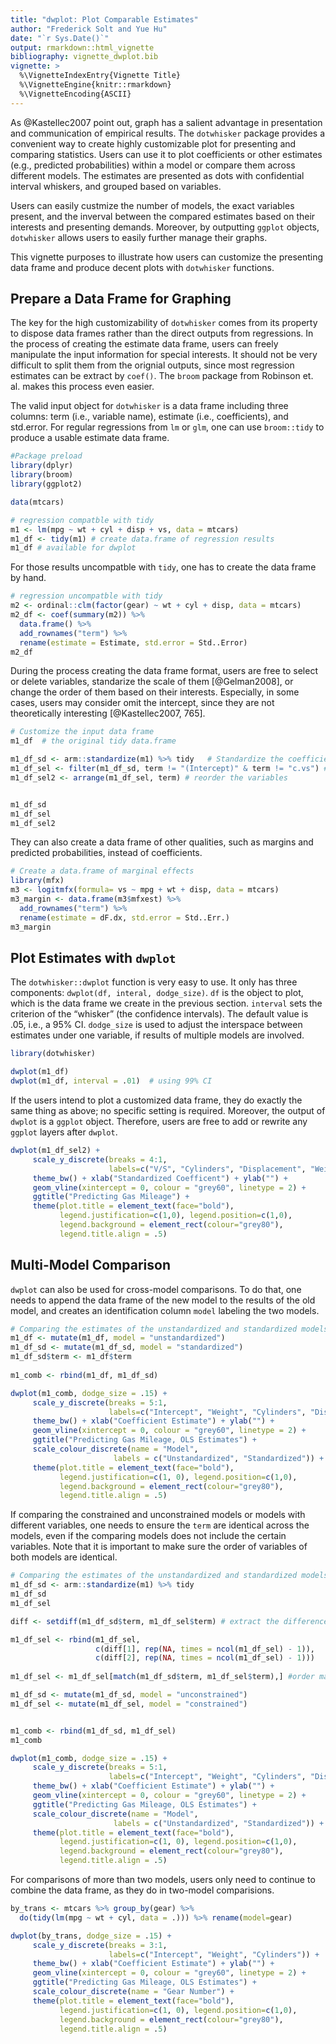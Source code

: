 ```yaml
---
title: "dwplot: Plot Comparable Estimates"
author: "Frederick Solt and Yue Hu"
date: "`r Sys.Date()`"
output: rmarkdown::html_vignette
bibliography: vignette_dwplot.bib
vignette: >
  %\VignetteIndexEntry{Vignette Title}
  %\VignetteEngine{knitr::rmarkdown}
  %\VignetteEncoding{ASCII}
---
```


As @Kastellec2007 point out, graph has a salient advantage in presentation and communication of empirical results. The `dotwhisker` package provides a convenient way to create highly customizable plot for presenting and comparing statistics. Users can use it to plot coefficients or other estimates (e.g., predicted probabilities) within a model or compare them across different models. The estimates are presented as dots with confidential interval whiskers, and grouped based on variables.

Users can easily custmize the number of models, the exact variables present, and the inverval between the compared estimates based on their interests and presenting demands. Moreover, by outputting `ggplot` objects, `dotwhisker` allows users to easily further manage their graphs.

This vignette purposes to illustrate how users can customize the presenting data frame and produce decent plots with `dotwhisker` functions.


## Prepare a Data Frame for Graphing
The key for the high customizability of `dotwhisker` comes from its property to dispose data frames rather than the direct outputs from regressions. In the process of creating the estimate data frame, users can freely manipulate the input information for special interests. It should not be very difficult to split them from the orignial outputs, since most regression estimates can be extract by `coef()`. The `broom` package from Robinson et. al. makes this process even easier. 

The valid input object for `dotwhisker` is a data frame including three columns: term (i.e., variable name), estimate (i.e., coefficients), and std.error. For regular regressions from `lm` or `glm`, one can use `broom::tidy` to produce a usable estimate data frame. 

```r
#Package preload
library(dplyr)
library(broom)
library(ggplot2)

data(mtcars)

# regression compatble with tidy
m1 <- lm(mpg ~ wt + cyl + disp + vs, data = mtcars)
m1_df <- tidy(m1) # create data.frame of regression results
m1_df # available for dwplot
```

For those results uncompatble with `tidy`, one has to create the data frame by hand. 

```r
# regression uncompatble with tidy
m2 <- ordinal::clm(factor(gear) ~ wt + cyl + disp, data = mtcars)
m2_df <- coef(summary(m2)) %>% 
  data.frame() %>% 
  add_rownames("term") %>%
  rename(estimate = Estimate, std.error = Std..Error)
m2_df
```



During the process creating the data frame format, users are free to select or delete variables, standarize the scale of them [@Gelman2008], or change the order of them based on their interests. Especially, in some cases, users may consider omit the intercept, since they are not theoretically interesting [@Kastellec2007, 765].

```r
# Customize the input data frame
m1_df  # the original tidy data.frame

m1_df_sd <- arm::standardize(m1) %>% tidy   # Standardize the coefficients
m1_df_sel <- filter(m1_df_sd, term != "(Intercept)" & term != "c.vs") # Select variables
m1_df_sel2 <- arrange(m1_df_sel, term) # reorder the variables


m1_df_sd
m1_df_sel
m1_df_sel2

```

They can also create a data frame of other qualities, such as margins and predicted probabilities, instead of coefficients. 
```r
# Create a data.frame of marginal effects
library(mfx)
m3 <- logitmfx(formula= vs ~ mpg + wt + disp, data = mtcars) 
m3_margin <- data.frame(m3$mfxest) %>% 
  add_rownames("term") %>% 
  rename(estimate = dF.dx, std.error = Std..Err.)
m3_margin
```



## Plot Estimates with `dwplot`

The `dotwhisker::dwplot` function is very easy to use. It only has three components: `dwplot(df, interal, dodge_size)`. `df` is the object to plot, which is the data frame we create in the previous section. `interval` sets the criterion of the "whisker" (the confidence intervals). The default value is .05, i.e., a 95% CI. `dodge_size` is used to adjust the interspace between estimates under one variable, if results of multiple models are involved.

```r
library(dotwhisker)

dwplot(m1_df)
dwplot(m1_df, interval = .01)  # using 99% CI
```

If the users intend to plot a customized data frame, they do exactly the same thing as above; no specific setting is required. Moreover, the output of `dwplot` is a `ggplot` object. Therefore, users are free to add or rewrite any `ggplot` layers after `dwplot`.

```r
dwplot(m1_df_sel2) +
     scale_y_discrete(breaks = 4:1, 
                      labels=c("V/S", "Cylinders", "Displacement", "Weight")) +
     theme_bw() + xlab("Standardized Coefficent") + ylab("") +
     geom_vline(xintercept = 0, colour = "grey60", linetype = 2) +
     ggtitle("Predicting Gas Mileage") +
     theme(plot.title = element_text(face="bold"),
           legend.justification=c(1,0), legend.position=c(1,0),
           legend.background = element_rect(colour="grey80"),
           legend.title.align = .5) 
```



## Multi-Model Comparison 
`dwplot` can also be used for cross-model comparisons. To do that, one needs to append the data frame of the new model to the results of the old model, and creates an identification column `model` labeling the two models.


```r
# Comparing the estimates of the unstandardized and standardized models
m1_df <- mutate(m1_df, model = "unstandardized")
m1_df_sd <- mutate(m1_df_sd, model = "standardized") 
m1_df_sd$term <- m1_df$term
  
m1_comb <- rbind(m1_df, m1_df_sd)

dwplot(m1_comb, dodge_size = .15) +
     scale_y_discrete(breaks = 5:1, 
                      labels=c("Intercept", "Weight", "Cylinders", "Displacement", "V/S")) +
     theme_bw() + xlab("Coefficient Estimate") + ylab("") +
     geom_vline(xintercept = 0, colour = "grey60", linetype = 2) +
     ggtitle("Predicting Gas Mileage, OLS Estimates") +
     scale_colour_discrete(name = "Model",
                       labels = c("Unstandardized", "Standardized")) +
     theme(plot.title = element_text(face="bold"),
           legend.justification=c(1, 0), legend.position=c(1,0),
           legend.background = element_rect(colour="grey80"),
           legend.title.align = .5) 

```

If comparing the constrained and unconstrained models or models with different variables, one needs to ensure the `term` are identical across the models, even if the comparing models does not include the certain variables. Note that it is important to make sure the order of variables of both models are identical. 

```r
# Comparing the estimates of the unstandardized and standardized models
m1_df_sd <- arm::standardize(m1) %>% tidy 
m1_df_sd
m1_df_sel

diff <- setdiff(m1_df_sd$term, m1_df_sel$term) # extract the difference of variables in two lists.

m1_df_sel <- rbind(m1_df_sel, 
                   c(diff[1], rep(NA, times = ncol(m1_df_sel) - 1)),
                   c(diff[2], rep(NA, times = ncol(m1_df_sel) - 1)))
  
m1_df_sel <- m1_df_sel[match(m1_df_sd$term, m1_df_sel$term),] #order matters

m1_df_sd <- mutate(m1_df_sd, model = "unconstrained") 
m1_df_sel <- mutate(m1_df_sel, model = "constrained")


m1_comb <- rbind(m1_df_sd, m1_df_sel)
m1_comb

dwplot(m1_comb, dodge_size = .15) +
     scale_y_discrete(breaks = 5:1, 
                      labels=c("Intercept", "Weight", "Cylinders", "Displacement", "V/S")) +
     theme_bw() + xlab("Coefficient Estimate") + ylab("") +
     geom_vline(xintercept = 0, colour = "grey60", linetype = 2) +
     ggtitle("Predicting Gas Mileage, OLS Estimates") +
     scale_colour_discrete(name = "Model",
                       labels = c("Unstandardized", "Standardized")) +
     theme(plot.title = element_text(face="bold"),
           legend.justification=c(1, 0), legend.position=c(1,0),
           legend.background = element_rect(colour="grey80"),
           legend.title.align = .5) 

```

For comparisons of more than two models, users only need to continue to combine the data frame, as they do in two-model comparisions. 

```r
by_trans <- mtcars %>% group_by(gear) %>%
  do(tidy(lm(mpg ~ wt + cyl, data = .))) %>% rename(model=gear)

dwplot(by_trans, dodge_size = .15) +
     scale_y_discrete(breaks = 3:1, 
                      labels=c("Intercept", "Weight", "Cylinders")) +
     theme_bw() + xlab("Coefficient Estimate") + ylab("") +
     geom_vline(xintercept = 0, colour = "grey60", linetype = 2) +
     ggtitle("Predicting Gas Mileage, OLS Estimates") +
     scale_colour_discrete(name = "Gear Number") +
     theme(plot.title = element_text(face="bold"),
           legend.justification=c(1, 0), legend.position=c(1,0),
           legend.background = element_rect(colour="grey80"),
           legend.title.align = .5) 
```

